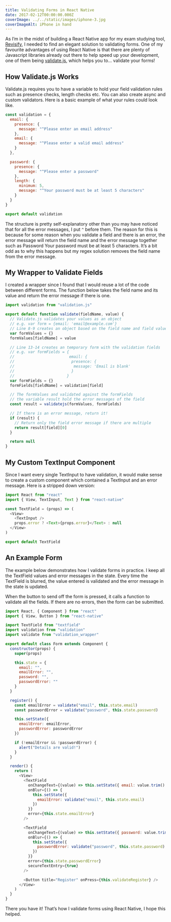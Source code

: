 ```yaml
---
title: Validating Forms in React Native
date: 2017-02-12T00:00:00.000Z
coverImage: ../../static/images/iphone-3.jpg
coverImageAlt: iPhone in hand
---
```


As I’m in the midst of building a React Native app for my exam studying tool, [Revisify](http://revisify.com), I needed to find an elegant solution to validating forms. One of my favourite advantages of using React Native is that there are plenty of Javascript libraries already out there to help speed up your development, one of them being [validate.js](http://validatejs.org), which helps you to… validate your forms!

## How Validate.js Works

Validate.js requires you to have a variable to hold your field validation rules such as presence checks, length checks etc. You can also create async and custom validators. Here is a basic example of what your rules could look like.

```javascript
const validation = {
  email: {
    presence: {
      message: "^Please enter an email address"
    },
    email: {
      message: "^Please enter a valid email address"
    }
  },

  password: {
    presence: {
      message: "^Please enter a password"
    },
    length: {
      minimum: 5,
      message: "^Your password must be at least 5 characters"
    }
  }
}

export default validation
```

The structure is pretty self-explanatory other than you may have noticed that for all the error messages, I put `^` before them. The reason for this is because for some reason when you validate a field and there is an error, the error message will return the field name and the error message together such as Password Your password must be at least 5 characters. It’s a bit odd as to why this happens but my regex solution removes the field name from the error message.

## My Wrapper to Validate Fields

I created a wrapper since I found that I would reuse a lot of the code between different forms. The function below takes the field name and its value and return the error message if there is one.

```javascript
import validation from "validation.js"

export default function validate(fieldName, value) {
  // Validate.js validates your values as an object
  // e.g. var form = {email: 'email@example.com'}
  // Line 8-9 creates an object based on the field name and field value
  var formValues = {}
  formValues[fieldName] = value

  // Line 13-14 creates an temporary form with the validation fields
  // e.g. var formFields = {
  //                        email: {
  //                         presence: {
  //                          message: 'Email is blank'
  //                         }
  //                       }
  var formFields = {}
  formFields[fieldName] = validation[field]

  // The formValues and validated against the formFields
  // the variable result hold the error messages of the field
  const result = validatejs(formValues, formFields)

  // If there is an error message, return it!
  if (result) {
    // Return only the field error message if there are multiple
    return result[field][0]
  }

  return null
}
```

## My Custom TextInput Component

Since I want every single TextInput to have validation, it would make sense to create a custom component which contained a TextInput and an error message. Here is a stripped down version:

```javascript
import React from "react"
import { View, TextInput, Text } from "react-native"

const TextField = (props) => (
  <View>
    <TextInput />
    props.error ? <Text>{props.error}</Text> : null
  </View>
)

export default TextField
```

## An Example Form

The example below demonstrates how I validate forms in practice. I keep all the TextField values and error messages in the state. Every time the TextField is blurred, the value entered is validated and the error message in the state is updated.

When the button to send off the form is pressed, it calls a function to validate all the fields. If there are no errors, then the form can be submitted.

```javascript
import React, { Component } from "react"
import { View, Button } from "react-native"

import TextField from "textfield"
import validation from "validation"
import validate from "validation_wrapper"

export default class Form extends Component {
  constructor(props) {
    super(props)

    this.state = {
      email: "",
      emailError: "",
      password: "",
      passwordError: ""
    }
  }

  register() {
    const emailError = validate("email", this.state.email)
    const passwordError = validate("password", this.state.password)

    this.setState({
      emailError: emailError,
      passwordError: passwordError
    })

    if (!emailError && !passwordError) {
      alert("Details are valid!")
    }
  }

  render() {
    return (
      <View>
        <TextField
          onChangeText={(value) => this.setState({ email: value.trim() })}
          onBlur={() => {
            this.setState({
              emailError: validate("email", this.state.email)
            })
          }}
          error={this.state.emailError}
        />

        <TextField
          onChangeText={(value) => this.setState({ password: value.trim() })}
          onBlur={() => {
            this.setState({
              passwordError: validate("password", this.state.password)
            })
          }}
          error={this.state.passwordError}
          secureTextEntry={true}
        />

        <Button title="Register" onPress={this.validateRegister} />
      </View>
    )
  }
}
```

There you have it! That’s how I validate forms using React Native, I hope this helped.
